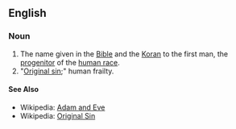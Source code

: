 ==English==
===Noun===
#The name given in the [[Bible]] and the [[Koran]] to the first man, the [[progenitor]] of the [[human race]].
#"[[Original sin]];" human frailty.

====See Also====
*Wikipedia: [[w:Adam and Eve|Adam and Eve]]
*Wikipedia: [[w:Original sin|Original Sin]]